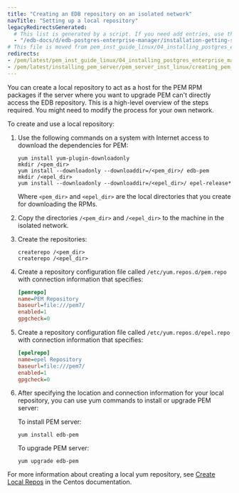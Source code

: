 ```yaml
---
title: "Creating an EDB repository on an isolated network"
navTitle: "Setting up a local repository"
legacyRedirectsGenerated:
  # This list is generated by a script. If you need add entries, use the `legacyRedirects` key.
  - "/edb-docs/d/edb-postgres-enterprise-manager/installation-getting-started/linux-installation-guide/8.0/creating_pem_repository_in_isolated_network.html"
# This file is moved from pem_inst_guide_linux/04_installing_postgres_enterprise_manager/04_creating_pem_repository_in_isolated_network
redirects:
- /pem/latest/pem_inst_guide_linux/04_installing_postgres_enterprise_manager/04_creating_pem_repository_in_isolated_network/
- /pem/latest/installing_pem_server/pem_server_inst_linux/creating_pem_repository_in_isolated_network/
---
```


You can create a local repository to act as a host for the PEM RPM packages if the server where you want to upgrade PEM can't directly access the EDB repository. This is a high-level overview of the steps required. You might need to modify the process for your own network. 

To create and use a local repository:

1.  Use the following commands on a system with Internet access to download the dependencies for PEM:

    ```shell
    yum install yum-plugin-downloadonly
    mkdir /<pem_dir>
    yum install --downloadonly --downloaddir=/<pem_dir>/ edb-pem
    mkdir /<epel_dir>
    yum install --downloadonly --downloaddir=/<epel_dir>/ epel-release*
    ```

    Where `<pem_dir>` and `<epel_dir>` are the local directories that you create for downloading the RPMs.

2.  Copy the directories `/<pem_dir>` and `/<epel_dir>` to the machine in the isolated network.

3.  Create the repositories:

    ```shell
    createrepo /<pem_dir>
    createrepo /<epel_dir>
    ```

4.  Create a repository configuration file called `/etc/yum.repos.d/pem.repo` with connection information that specifies:

    ```ini
    [pemrepo]
    name=PEM Repository
    baseurl=file:///pem7/
    enabled=1
    gpgcheck=0
    ```

5.  Create a repository configuration file called `/etc/yum.repos.d/epel.repo` with connection information that specifies:

    ```ini
    [epelrepo]
    name=epel Repository
    baseurl=file:///pem7/
    enabled=1
    gpgcheck=0
    ```

6.  After specifying the location and connection information for your local repository, you can use yum commands to install or upgrade PEM server:

    To install PEM server:

    ```shell
    yum install edb-pem
    ```

    To upgrade PEM server:

    ```shell
    yum upgrade edb-pem
    ```

For more information about creating a local yum repository, see [Create Local Repos](https://wiki.centos.org/HowTos/CreateLocalRepos) in the Centos documentation.
